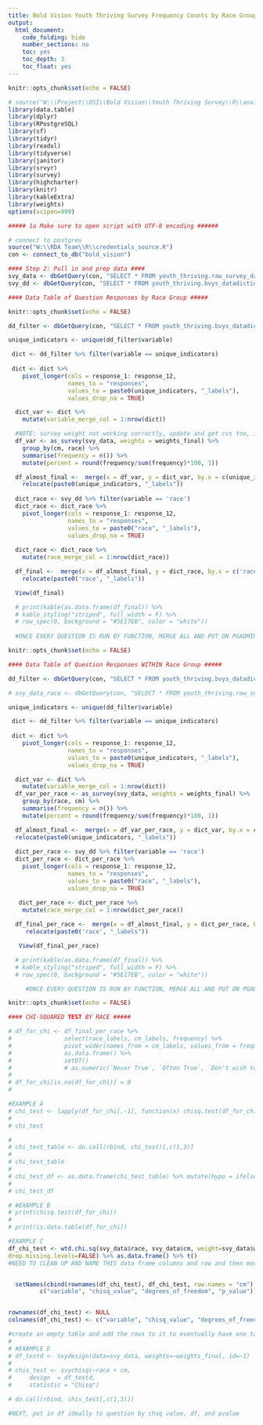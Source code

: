 ```yaml
---
title: Bold Vision Youth Thriving Survey Frequency Counts by Race Groups 
output:
  html_document:
    code_folding: hide
    number_sections: no
    toc: yes
    toc_depth: 3
    toc_float: yes
---
```



```r
knitr::opts_chunk$set(echo = FALSE)

# source("W:\\Project\\OSI\\Bold Vision\\Youth Thriving Survey\\R\\analysis_functions.R")
library(data.table)
library(dplyr)
library(RPostgreSQL)
library(sf)
library(tidyr)
library(readxl)
library(tidyverse)
library(janitor)
library(srvyr)
library(survey)
library(highcharter)
library(knitr)
library(kableExtra)
library(weights)
options(scipen=999)

##### 1a Make sure to open script with UTF-8 encoding ######

# connect to postgres
source("W:\\RDA Team\\R\\credentials_source.R")
con <- connect_to_db("bold_vision")

#### Step 2: Pull in and prep data ####
svy_data <- dbGetQuery(con, "SELECT * FROM youth_thriving.raw_survey_data")
svy_dd <- dbGetQuery(con, "SELECT * FROM youth_thriving.bvys_datadictionary_2024 WHERE variable_name = 'Race'")

```

```r

#### Data Table of Question Responses by Race Group #####

knitr::opts_chunk$set(echo = FALSE)

dd_filter <- dbGetQuery(con, "SELECT * FROM youth_thriving.bvys_datadictionary_2024 WHERE response_type = 'mc' AND response_domain = 'Strong Minds' AND question_number = 8 AND sub_question = 'I often feel happy'")

unique_indicators <- unique(dd_filter$variable)

 dict <- dd_filter %>% filter(variable == unique_indicators) 
 
 dict <- dict %>%
    pivot_longer(cols = response_1: response_12,
                 names_to = "responses",
                 values_to = paste0(unique_indicators, "_labels"),
                 values_drop_na = TRUE)

  dict_var <- dict %>%
    mutate(variable_merge_col = 1:nrow(dict))

  #NOTE: survey weight not working correctly, update and get cvs too, in QA doc for frequency 
  df_var <- as_survey(svy_data, weights = weights_final) %>%
    group_by(cm, race) %>%
    summarise(frequency = n()) %>%
    mutate(percent = round(frequency/sum(frequency)*100, 1))

  df_almost_final <-  merge(x = df_var, y = dict_var, by.x = c(unique_indicators), by.y = c("variable_merge_col")) %>%
    relocate(paste0(unique_indicators, "_labels")) 
  
  dict_race <- svy_dd %>% filter(variable == 'race')
  dict_race <- dict_race %>%
    pivot_longer(cols = response_1: response_12,
                 names_to = "responses",
                 values_to = paste0("race", "_labels"),
                 values_drop_na = TRUE)
  
  dict_race <- dict_race %>%
    mutate(race_merge_col = 1:nrow(dict_race))

  df_final <-  merge(x = df_almost_final, y = dict_race, by.x = c('race'), by.y = c("race_merge_col")) %>%
    relocate(paste0('race', "_labels")) 

  View(df_final)

  # print(kable(as.data.frame(df_final)) %>%
  # kable_styling("striped", full_width = F) %>%
  # row_spec(0, background = "#5E17EB", color = "white"))
  
  #ONCE EVERY QUESTION IS RUN BY FUNCTION, MERGE ALL AND PUT ON PGADMIN AS RAW CALCULATIONS 

```

```r
knitr::opts_chunk$set(echo = FALSE)

#### Data Table of Question Responses WITHIN Race Group #####

dd_filter <- dbGetQuery(con, "SELECT * FROM youth_thriving.bvys_datadictionary_2024 WHERE response_type = 'mc' AND response_domain = 'Strong Minds' AND question_number = 8 AND sub_question = 'I often feel happy'")

# svy_data_race <- dbGetQuery(con, "SELECT * FROM youth_thriving.raw_survey_data WHERE race = '1'")

unique_indicators <- unique(dd_filter$variable)

 dict <- dd_filter %>% filter(variable == unique_indicators) 
 
 dict <- dict %>%
    pivot_longer(cols = response_1: response_12,
                 names_to = "responses",
                 values_to = paste0(unique_indicators, "_labels"),
                 values_drop_na = TRUE)

  dict_var <- dict %>%
    mutate(variable_merge_col = 1:nrow(dict))
  df_var_per_race <- as_survey(svy_data, weights = weights_final) %>%
    group_by(race, cm) %>%
    summarise(frequency = n()) %>%
    mutate(percent = round(frequency/sum(frequency)*100, 1))

  df_almost_final <-  merge(x = df_var_per_race, y = dict_var, by.x = c(unique_indicators), by.y = c("variable_merge_col")) %>%
  relocate(paste0(unique_indicators, "_labels"))
  
  dict_per_race <- svy_dd %>% filter(variable == 'race')
  dict_per_race <- dict_per_race %>%
    pivot_longer(cols = response_1: response_12,
                 names_to = "responses",
                 values_to = paste0("race", "_labels"),
                 values_drop_na = TRUE)

   dict_per_race <- dict_per_race %>%
    mutate(race_merge_col = 1:nrow(dict_per_race))
  
  df_final_per_race <-  merge(x = df_almost_final, y = dict_per_race, by.x = c('race'), by.y = c("race_merge_col")) %>%
     relocate(paste0('race', "_labels"))

   View(df_final_per_race)

  # print(kable(as.data.frame(df_final)) %>%
  # kable_styling("striped", full_width = F) %>%
  # row_spec(0, background = "#5E17EB", color = "white"))

     #ONCE EVERY QUESTION IS RUN BY FUNCTION, MERGE ALL AND PUT ON PGADMIN AS RAW CALCULATIONS 

```

```r
knitr::opts_chunk$set(echo = FALSE)

#### CHI-SQUARED TEST BY RACE #####

# df_for_chi <- df_final_per_race %>% 
#               select(race_labels, cm_labels, frequency) %>%
#               pivot_wider(names_from = cm_labels, values_from = frequency) %>%
#               as.data.frame() %>%
#               setDT()
#               # as.numeric(`Never True`, `Often True`, `Don't wish to answer`, `Sometimes True`, Often True`)
# 
# df_for_chi[is.na(df_for_chi)] = 0
# 

#EXAMPLE A
# chi_test <- lapply(df_for_chi[,-1], function(x) chisq.test(df_for_chi[,1], x)) 
# 
# chi_test

# 
# chi_test_table <- do.call(rbind, chi_test)[,c(1,3)] 
# 
# chi_test_table
# 
# chi_test_df <- as.data.frame(chi_test_table) %>% mutate(hypo = ifelse(as.numeric(p.value) <= .05, "REJECT NULL", "ACCEPT NULL"))
# 
# chi_test_df

# #EXAMPLE B 
# print(chisq.test(df_for_chi))
# 
# print(is.data.table(df_for_chi))

#EXAMPLE C
df_chi_test <- wtd.chi.sq(svy_data$race, svy_data$cm, weight=svy_data$weights_final, na.rm=TRUE,
drop.missing.levels=FALSE) %>% as.data.frame() %>% t()
#NEED TO CLEAN UP AND NAME THIS data frame columns and row and then move on to making funciton.   


  setNames(cbind(rownames(df_chi_test), df_chi_test, row.names = "cm"), 
         c("variable", "chisq_value", "degrees_of_freedom", "p_value"))


rownames(df_chi_test) <- NULL
colnames(df_chi_test) <- c("variable", "chisq_value", "degrees_of_freedom", "p_value")

#create an empty table and add the rows to it to eventually have one table and then merge that table with data dictionary to know what question/questionnumber/subquestion it is associated with. 
# 
# #EXAMPLE D
# df_testd <- svydesign(data=svy_data, weights=~weights_final, id=~1)
# 
# chis_test <- svychisq(~race + cm, 
#     design  = df_testd, 
#     statistic = "Chisq") 

# do.call(rbind, chis_test[,c(1,3)])

#NEXT, put in df ideally to question by chsq value, df, and pvalue 

```
